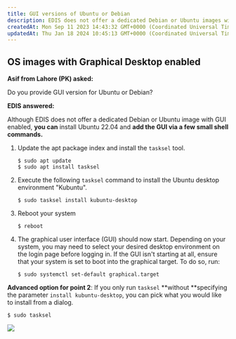 ```yaml
---
title: GUI versions of Ubuntu or Debian
description: EDIS does not offer a dedicated Debian or Ubuntu images with the a desktop enabled, but users can install Ubuntu 22.04 and enable the GUI via a few shell commands.
createdAt: Mon Sep 11 2023 14:43:32 GMT+0000 (Coordinated Universal Time)
updatedAt: Thu Jan 18 2024 10:45:13 GMT+0000 (Coordinated Universal Time)
---
```


## OS images with Graphical Desktop enabled

**Asif from Lahore (PK) asked:**

Do you provide GUI version for Ubuntu or Debian?

**EDIS answered:**

Although EDIS does not offer a dedicated Debian or Ubuntu image with GUI enabled, **you can** install Ubuntu 22.04 and **add the GUI via a few small shell commands.**

1. Update the apt package index and install the `tasksel` tool.

   ```shell
   $ sudo apt update
   $ sudo apt install tasksel
   ```

2. Execute the following `tasksel` command to install the Ubuntu desktop environment "Kubuntu".

   ```shell
   $ sudo tasksel install kubuntu-desktop
   ```

3. Reboot your system

   ```shell
   $ reboot
   ```

4. The graphical user interface (GUI) should now start. Depending on your system, you may need to select your desired desktop environment on the login page before logging in. If the GUI isn't starting at all, ensure that your system is set to boot into the graphical target. To do so, run:

   ```shell
   $ sudo systemctl set-default graphical.target
   ```

**Advanced option for point 2**: If you only run `tasksel` **without **specifying the parameter `install kubuntu-desktop`, you can pick what you would like to install from a dialog.

```shell
$ sudo tasksel
```

![](/assets/tasksel_ubuntu_debian_eb743512d0.png)
